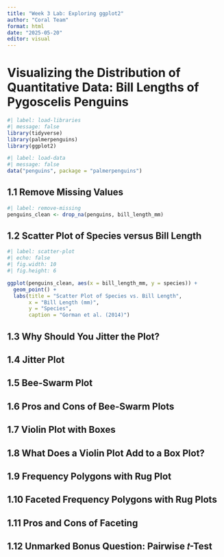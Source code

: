 ```yaml
---
title: "Week 3 Lab: Exploring ggplot2"
author: "Coral Team"
format: html
date: "2025-05-20"
editor: visual
---
```


# Visualizing the Distribution of Quantitative Data: Bill Lengths of Pygoscelis Penguins
```r
#| label: load-libraries
#| message: false
library(tidyverse)
library(palmerpenguins)
library(ggplot2)
```

```r
#| label: load-data
#| message: false
data("penguins", package = "palmerpenguins")
```

## 1.1 Remove Missing Values
```r
#| label: remove-missing
penguins_clean <- drop_na(penguins, bill_length_mm)
```


## 1.2 Scatter Plot of Species versus Bill Length 
```r
#| label: scatter-plot
#| echo: false
#| fig.width: 10
#| fig.height: 6

ggplot(penguins_clean, aes(x = bill_length_mm, y = species)) +
  geom_point() +
  labs(title = "Scatter Plot of Species vs. Bill Length",
       x = "Bill Length (mm)",
       y = "Species",
       caption = "Gorman et al. (2014)")
```

## 1.3 Why Should You Jitter the Plot?

## 1.4 Jitter Plot

## 1.5 Bee-Swarm Plot

## 1.6 Pros and Cons of Bee-Swarm Plots

## 1.7 Violin Plot with Boxes

## 1.8 What Does a Violin Plot Add to a Box Plot?

## 1.9 Frequency Polygons with Rug Plot

## 1.10 Faceted Frequency Polygons with Rug Plots

## 1.11 Pros and Cons of Faceting

## 1.12 Unmarked Bonus Question: Pairwise 𝑡-Test
